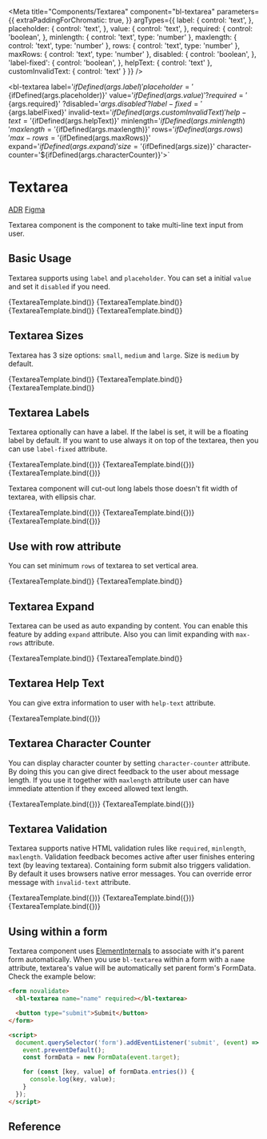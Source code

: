 

<Meta
  title="Components/Textarea"
  component="bl-textarea"
  parameters={{
    extraPaddingForChromatic: true,
  }}
  argTypes={{
    label: {
      control: 'text',
    },
    placeholder: {
      control: 'text',
    },
    value: {
      control: 'text',
    },
    required: {
      control: 'boolean',
    },
    minlength: {
      control: 'text',
      type: 'number'
    },
    maxlength: {
      control: 'text',
      type: 'number'
    },
    rows: {
      control: 'text',
      type: 'number'
    },
    maxRows: {
      control: 'text',
      type: 'number'
    },
    disabled: {
      control: 'boolean',
    },
    'label-fixed': {
      control: 'boolean',
    },
    helpText: {
      control: 'text'
    },
    customInvalidText: {
      control: 'text'
    }
  }}
/>

<bl-textarea
  label='${ifDefined(args.label)}'
  placeholder='${ifDefined(args.placeholder)}'
  value='${ifDefined(args.value)}'
  ?required='${args.required}'
  ?disabled='${args.disabled}'
  ?label-fixed='${args.labelFixed}'
  invalid-text='${ifDefined(args.customInvalidText)}'
  help-text='${ifDefined(args.helpText)}'
  minlength='${ifDefined(args.minlength)}'
  maxlength='${ifDefined(args.maxlength)}'
  rows='${ifDefined(args.rows)}'
  max-rows='${ifDefined(args.maxRows)}'
  expand='${ifDefined(args.expand)}'
  size='${ifDefined(args.size)}'
  character-counter='${ifDefined(args.characterCounter)}'></bl-textarea>`

# Textarea

<bl-badge icon="document">[ADR](https://github.com/Trendyol/baklava/issues/145)</bl-badge>
<bl-badge icon="puzzle">[Figma](https://www.figma.com/file/RrcLH0mWpIUy4vwuTlDeKN/Baklava-Design-Guide?node-id=163%3A2243)</bl-badge>

Textarea component is the component to take multi-line text input from user.

## Basic Usage

Textarea supports using `label` and `placeholder`. You can set a initial `value` and set it `disabled` if you need.

<Canvas>
  <Story name="Textarea" args={{ placeholder: 'Type something...' }}>
    {TextareaTemplate.bind()}
  </Story>
  <Story name="Textarea with value" args={{ label: 'Message', value: 'Some dummy text' }}>
    {TextareaTemplate.bind()}
  </Story>
  <Story name="Textarea disabled" args={{ disabled:true, placeholder: 'Type something...' }}>
    {TextareaTemplate.bind()}
  </Story>
  <Story name="Textarea disabled with value" args={{ disabled:true, label: 'Message', value: 'some dummy text' }}>
    {TextareaTemplate.bind()}
  </Story>
</Canvas>

## Textarea Sizes

Textarea has 3 size options: `small`, `medium` and `large`. Size is `medium` by default.

<Canvas>
  <Story name="Textarea small"  args={{ size:"small", label: 'Message', value: 'Textarea with small size. ' }}>
    {TextareaTemplate.bind()}
  </Story>
  <Story name="Textarea medium" args={{ size: 'medium', label: 'Message', value:'Textarea with medium size.' }}>
    {TextareaTemplate.bind()}
  </Story>
  <Story name="Textarea large"  args={{ size:"large", label: 'Message', value: 'Textarea with large size.' }}>
    {TextareaTemplate.bind()}
  </Story>
</Canvas>

## Textarea Labels

Textarea optionally can have a label. If the label is set, it will be a floating label by default. If you want to use always it on top of the textarea, then you can use `label-fixed` attribute.

<Canvas isColumn>
  <Story name="Textarea With Label"
         args={{ label: 'Your Label' }}>
    {TextareaTemplate.bind({})}
  </Story>
  <Story name="Textarea With Fixed Label" args={{
    label: 'Fixed Label',
    labelFixed: true,
    value: 'Fixed label always stands top of textarea'
  }}>
    {TextareaTemplate.bind({})}
  </Story>
  <Story name="Textarea Without Label" args={{ value: 'You can use textarea without label' }}>
    {TextareaTemplate.bind({})}
  </Story>
</Canvas>

Textarea component will cut-out long labels those doesn't fit width of textarea, with ellipsis char.

<Canvas isColumn>
  <Story name="Select With Long Label" args={{ label: "Very very long label that doesn't fit select component width" }}>
    {TextareaTemplate.bind({})}
  </Story>
  <Story name="Select With Long Label with value" args={{ label: "Very very long label that doesn't fit select component width", value: 'Some content' }}>
    {TextareaTemplate.bind({})}
  </Story>
  <Story name="Select With Fixed Long Label" args={{ label: "Very very long label that doesn't fit select component width", placeholder:"Your input", labelFixed: true }}>
    {TextareaTemplate.bind({})}
  </Story>
</Canvas>

## Use with row attribute

You can set minimum `rows` of textarea to set vertical area.

<Canvas>
  <Story name="Textarea with five rows" args={{ rows: '5' ,value:"Lorem Ipsum is simply dummy text of the printing and typesetting industry. Lorem Ipsum has been the industry's standard dummy text ever since the 1500s, when an unknown printer took a galley of type and scrambled it to make a type specimen book. It has survived not only five centuries, but also the leap into electronic typesetting, remaining essentially unchanged." }}>
    {TextareaTemplate.bind()}
  </Story>
  <Story name="Textarea with two rows" args={{ rows: '2', value:"It was popularised in the 1960s with the release of ..." }}>
    {TextareaTemplate.bind()}
  </Story>
</Canvas>

## Textarea Expand

Textarea can be used as auto expanding by content. You can enable this feature by adding `expand` attribute.
Also you can limit expanding with `max-rows` attribute.

<Canvas>
  <Story name="Textarea with expand" args={{ expand: true, value: '1\n2\n3\n4\n5', rows: '2' }}>
    {TextareaTemplate.bind()}
  </Story>
  <Story name="Textarea with expand and max-row" args={{ expand: true, rows: '2', value: '1\n2\n3\n4\n5', maxRows: 4 }}>
    {TextareaTemplate.bind()}
  </Story>
</Canvas>

## Textarea Help Text

You can give extra information to user with `help-text` attribute.

<Canvas>
  <Story name="Textarea Help Text"
         args={{ placeholder: 'Type something...', helpText: 'Your help text' }}>
    {TextareaTemplate.bind({})}
  </Story>
</Canvas>

## Textarea Character Counter

You can display character counter by setting `character-counter` attribute. By doing this you can give direct feedback to the user about message length.
If you use it together with `maxlength` attribute user can have immediate attention if they exceed allowed text length.

<Canvas>
  <Story name="Textarea with character counter"
         args={{ placeholder: 'Type something...' , characterCounter: true }}>
    {TextareaTemplate.bind({})}
  </Story>
  <Story name="Textarea with character counter and maxlength"
         args={{ placeholder: 'Type something...' , characterCounter: true, maxlength: 20 }}>
    {TextareaTemplate.bind({})}
  </Story>
</Canvas>

## Textarea Validation

Textarea supports native HTML validation rules like `required`, `minlength`, `maxlength`. Validation feedback becomes active after user finishes entering text (by leaving textarea).
Containing form submit also triggers validation. By default it uses browsers native error messages. You can override error message with `invalid-text` attribute.

<Canvas>
  <Story name="Textarea with minlength and maxlength"
         args={{ placeholder: 'Textarea with minlength 5 and maxlength 10', minlength: 5, maxlength: 10, characterCounter: true }}>
    {TextareaTemplate.bind({})}
  </Story>
  <Story name="Textarea with required"
         args={{ placeholder: 'Textarea with required ', required: true }}>
    {TextareaTemplate.bind({})}
  </Story>
  <Story name="Textarea with custom invalid text"
         args={{ placeholder: 'Textarea with custom invalid text with length 5 ', minlength: 5, customInvalidText: 'Your custom invalid text' }}>
    {TextareaTemplate.bind({})}
  </Story>
</Canvas>

## Using within a form

Textarea component uses [ElementInternals](https://developer.mozilla.org/en-US/docs/Web/API/ElementInternals) to associate with it's parent form automatically.
When you use `bl-textarea` within a form with a `name` attribute, textarea's value will be automatically set parent form's FormData. Check the example below:

```html
<form novalidate>
  <bl-textarea name="name" required></bl-textarea>

  <button type="submit">Submit</button>
</form>

<script>
  document.querySelector('form').addEventListener('submit', (event) => {
    event.preventDefault();
    const formData = new FormData(event.target);

    for (const [key, value] of formData.entries()) {
      console.log(key, value);
    }
  });
</script>
```

## Reference

<ArgsTable of="bl-textarea" />

